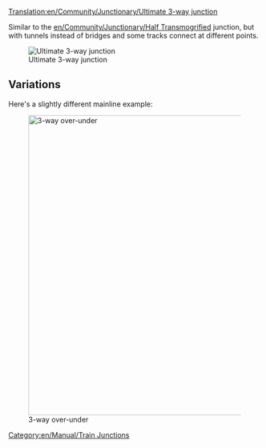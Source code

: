 [[Translation:en/Community/Junctionary/Ultimate 3-way junction]]
{{en/Community/Junctionary/Navigation}}

Similar to the [[en/Community/Junctionary/Half Transmogrified]] junction, but with tunnels instead of bridges and some tracks connect at different points.

[[File:en/Community/Junctionary/Ultimate 3way junction.png|frame|none|Ultimate 3-way junction]]

{{en/Community/Junctionary/Junction Criteria|Average|2|1|0|0|1|1|1|1|0|0|0||Broken down trains affect one line.|

'''Pros'''
*High speed.
*High traffic capacity.
*Jams very unlikely.
*Small area.
*No sharp turns, can be easily built for any train length.
*Adequate waiting space for turning trains.

'''Cons'''
*Signaling gaps from tunnels. (doubling tunnels makes junction at least 2x2 tiles larger and harder to build)

'''Tips'''
*Start by building the "short diagonal" track first. Make its length equal to your longest train.
}}


==Variations==
Here's a slightly different mainline example:

[[File:en/Community/Junctionary/3way-over-under.jpeg|none|thumb|600px|3-way over-under]]

{{en/Community/Junctionary/Junction Criteria|Average|3|1|1|1|0|1|1|1|0|0|0||Broken down trains affect one line.|

'''Pros'''
*High traffic capacity.

'''Cons'''
*Slow, unless tracks are diagonal.
*Jams more likely than in ultimate 3-way junction.
*Requires space between tracks.
*Sharp turns, unless tracks are diagonal.
*Not enough waiting space for turning trains.
*Signaling gaps from bridges and tunnels.
*Bridges slow down high-speed maglev trains.
}}

[[Category:en/Manual/Train Junctions]]